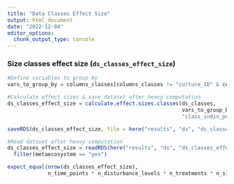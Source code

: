 ```yaml
---
title: "Data Classes Effect Size"
output: html_document
date: "2022-12-04"
editor_options: 
  chunk_output_type: console
---
```


### Size classes effect size (`ds_classes_effect_size`)

```r
#Define variables to group by 
vars_to_group_by = columns_classes[columns_classes != "culture_ID" & columns_classes != "system_nr"]
```

```r
#Calculate effect sizes & save dataset after heavy computation 
ds_classes_effect_size = calculate.effect.sizes.classes(ds_classes,
                                                        vars_to_group_by,
                                                        "class_indiv_per_µl")

saveRDS(ds_classes_effect_size, file = here("results", "ds", "ds_classes_effect_size.RData"))
```

```r
#Read dataset after heavy computation 
ds_classes_effect_size = readRDS(here("results", "ds", "ds_classes_effect_size.RData")) %>%
  filter(metaecosystem == "yes")

expect_equal(nrow(ds_classes_effect_size),
             n_time_points * n_disturbance_levels * n_treatments * n_size_classes)
```